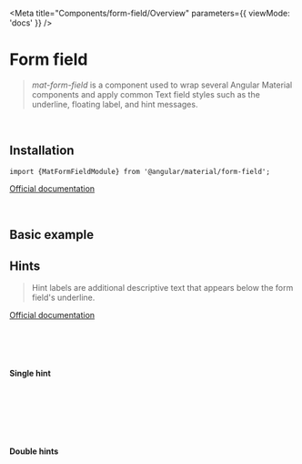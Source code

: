 
<Meta
  title="Components/form-field/Overview"
  parameters={{
    viewMode: 'docs'
  }}
/>

# Form field

> *mat-form-field* is a component used to wrap several Angular Material components and apply common Text field styles such as the underline, floating label, and hint messages.

<br/>

## Installation

`import {MatFormFieldModule} from '@angular/material/form-field';`

[Official documentation](https://material.angular.io/components/form-field/overview)

<br/>

## Basic example


<Story id="components-form-field--with-basic-usage"></Story>


## Hints

> Hint labels are additional descriptive text that appears below the form field's underline.

<a href="https://material.angular.io/components/form-field/overview#hint-labels" target="_blank">Official
  documentation</a>

<br/>
<br/>
<br/>

#### Single hint

<Story id="components-form-field--with-start-hint"></Story>

<br/>

<Story id="components-form-field--with-end-hint"></Story>

<br/>
<br/>
<br/>

#### Double hints

<Story id="components-form-field--with-double-hints"></Story>



